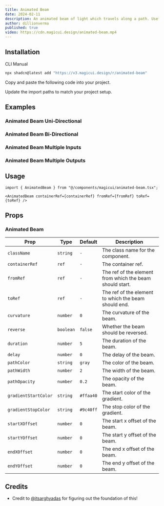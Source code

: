 ```yaml
---
title: Animated Beam
date: 2024-02-11
description: An animated beam of light which travels along a path. Useful for showcasing the "integration" features of a website.
author: dillionverma
published: true
video: https://cdn.magicui.design/animated-beam.mp4
---
```


<ComponentPreview name="animated-beam-demo" />

## Installation

<Tabs defaultValue="cli">

<TabsList>
  <TabsTrigger value="cli">CLI</TabsTrigger>
  <TabsTrigger value="manual">Manual</TabsTrigger>
</TabsList>
<TabsContent value="cli">

```bash
npx shadcn@latest add "https://v3.magicui.design/r/animated-beam"
```

</TabsContent>

<TabsContent value="manual">

<Steps>

<Step>Copy and paste the following code into your project.</Step>

<ComponentSource name="animated-beam" />

<Step>Update the import paths to match your project setup.</Step>

</Steps>

</TabsContent>

</Tabs>

## Examples

### Animated Beam Uni-Directional

<ComponentPreview name="animated-beam-unidirectional" />

### Animated Beam Bi-Directional

<ComponentPreview name="animated-beam-bidirectional" />

### Animated Beam Multiple Inputs

<ComponentPreview name="animated-beam-multiple-inputs" />

### Animated Beam Multiple Outputs

<ComponentPreview name="animated-beam-multiple-outputs" />

## Usage

```tsx
import { AnimatedBeam } from "@/components/magicui/animated-beam.tsx";
```

```tsx
<AnimatedBeam containerRef={containerRef} fromRef={fromRef} toRef={toRef} />
```

## Props

### Animated Beam

| Prop                 | Type      | Default   | Description                                              |
| -------------------- | --------- | --------- | -------------------------------------------------------- |
| `className`          | `string`  | `-`       | The class name for the component.                        |
| `containerRef`       | `ref`     | `-`       | The container ref.                                       |
| `fromRef`            | `ref`     | `-`       | The ref of the element from which the beam should start. |
| `toRef`              | `ref`     | `-`       | The ref of the element to which the beam should end.     |
| `curvature`          | `number`  | `0`       | The curvature of the beam.                               |
| `reverse`            | `boolean` | `false`   | Whether the beam should be reversed.                     |
| `duration`           | `number`  | `5`       | The duration of the beam.                                |
| `delay`              | `number`  | `0`       | The delay of the beam.                                   |
| `pathColor`          | `string`  | `gray`    | The color of the beam.                                   |
| `pathWidth`          | `number`  | `2`       | The width of the beam.                                   |
| `pathOpacity`        | `number`  | `0.2`     | The opacity of the beam.                                 |
| `gradientStartColor` | `string`  | `#ffaa40` | The start color of the gradient.                         |
| `gradientStopColor`  | `string`  | `#9c40ff` | The stop color of the gradient.                          |
| `startXOffset`       | `number`  | `0`       | The start x offset of the beam.                          |
| `startYOffset`       | `number`  | `0`       | The start y offset of the beam.                          |
| `endXOffset`         | `number`  | `0`       | The end x offset of the beam.                            |
| `endYOffset`         | `number`  | `0`       | The end y offset of the beam.                            |

## Credits

- Credit to [@itsarghyadas](https://twitter.com/itsarghyadas) for figuring out the foundation of this!
